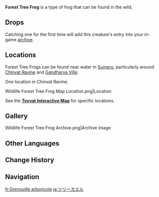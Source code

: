 {{About|the wildlife|the furnishing|Forest Tree Frog (Furnishing)}}
{{Wildlife Infobox
|image       = Forest Tree Frog Icon.png
|type        = Wildlife
|family      = Other Wildlife
|group       = Frogs
|location    = 
|description = A small frog that often appears in wetlands.<br>This animal is very common in wetland areas, and its body secretes a mysterious sticky substance that has much medicinal utility. Tree Frogs are well-suited to dwelling in rainforests.<br>It is said that some tree frogs can glide between the trees. Research indicates that the principle behind such an ability is quite similar to that of wind gliders.
}}
'''Forest Tree Frog''' is a type of frog that can be found in the wild.

==Drops==
{{Card|Frog (Material)|1}}

Catching one for the first time will add this creature's entry into your in-game [[archive]].

==Locations==
Forest Tree Frogs can be found near water in [[Sumeru]], particularly around [[Chinvat Ravine]] and [[Gandharva Ville]].

One location in Chinvat Ravine:
<gallery>
Wildlife Forest Tree Frog Map Location.png|Location
</gallery>

See the '''[https://act.hoyolab.com/ys/app/interactive-map/index.html?lang=en-us#/map/2?shown_types=571 Teyvat Interactive Map]''' for specific locations.

==Gallery==
<gallery>
Wildlife Forest Tree Frog Archive.png|Archive image
</gallery>

==Other Languages==
{{Other Languages
|default_hidden = 1
|en      = Forest Tree Frog
|zhs     = 丛林树蛙
|zhs_rm  = Cónglín Shùwā
|zht     = 叢林樹蛙
|zht_rm  = Cónglín Shùwā
|ja      = ツリーカエル
|ja_rm   = Tsuriikaeru
|ko      = 숲 나무 개구리
|es      = Rana arbórea
|fr      = Grenouille arboricole
|ru      = Лесная лягушка
|th      = Forest Tree Frog
|vi      = Ếch Nhiệt Đới
|de      = Dschungelfrosch
|de_tl   = Jungle Frog
|id      = Forest Tree Frog
|pt      = Sapo das Árvores
|tr      = Ağaç Kurbağası
|tr_tl   = Tree Frog
|it      = Rana degli alberi
}}

==Change History==
{{Change History|3.0}}

==Navigation==
{{Wildlife Navbox}}

[[fr:Grenouille arboricole]]
[[ja:ツリーカエル]]